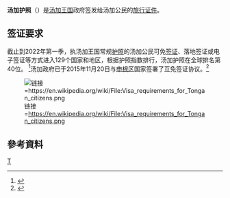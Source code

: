 {{Infobox Identity document|document_name=汤加护照|image=|image_caption=|date_first_issued=|using_jurisdiction={{flag|Tonga}}|valid_jurisdictions=|document_type=[[护照|护照]]|purpose=身份证件|eligibility=[[汤加公民|汤加公民]]|expiration=10年}}

'''汤加护照'''（{{lang-to|pule'anga Tonga paasipooti}}）是[[東加|汤加王国]]政府签发给汤加公民的[[旅行证件|旅行证件]]。

== 签证要求 ==

截止到2022年第一季，执汤加王国常规[[护照|护照]]的汤加公民可免[[签证|签证]]、落地签证或电子签证等方式进入129个国家和地区，根据护照指数排行，汤加护照在全球排名第40位。 <ref>{{cite web|title=The Henley Passport Index: Q1 2022 Global Ranking|url=https://www.henleyglobal.com/storage/app/media/HENLEY_PASSPORT_INDEX_FACTSHEET_2022_Q1_211221_1.pdf|publisher=Henley & Partners|access-date=2022-03-11|dead-url=no}}</ref>汤加政府已于2015年11月20日与[[申根区|申根区]]国家签署了互免签证协议。<ref>{{Cite web |url=http://www.consilium.europa.eu/en/documents-publications/agreements-conventions/agreement/?aid=2015057 |title=存档副本 |access-date=2021-02-16 |archive-date=2017-08-20 |archive-url=https://web.archive.org/web/20170820174825/http://www.consilium.europa.eu/en/documents-publications/agreements-conventions/agreement/?aid=2015057 |dead-url=no }}</ref>

[[File:Visa_requirements_for_Tongan_citizens.png|链接=https://en.wikipedia.org/wiki/File:Visa_requirements_for_Tongan_citizens.png]]

== 參考資料 ==
{{Reflist|2}}

{{护照}}

[[Category:各國護照|T]]
{{passport-stub}}